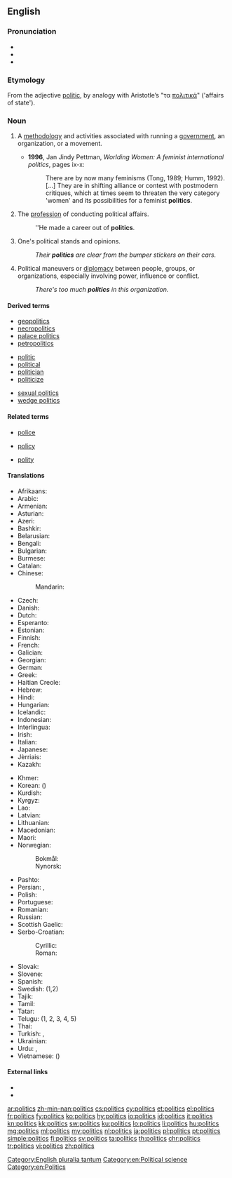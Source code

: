 ==English==
{{wikipedia}}

===Pronunciation===
* {{IPA|/ˈpɒl.ɪ.tɪks/}}
* {{audio|en-us-politics.ogg|Audio (US)|lang=en}}
* {{audio|En-uk-politics.ogg|Audio (UK)|lang=en}}

===Etymology===
From the adjective [[politic]], by analogy with Aristotle’s "τα [[πολιτικά]]" ('affairs of state').

===Noun===
{{en-noun|~|politics}}

# {{context|countable|lang=en}} A [[methodology]] and activities associated with running a [[government]], an organization, or a movement.
#* '''1996''', Jan Jindy Pettman, ''Worlding Women: A feminist international politics'', pages ix-x:
#*: There are by now many feminisms (Tong, 1989; Humm, 1992). [...] They are in shifting alliance or contest with postmodern critiques, which at times seem to threaten the very category 'women' and its possibilities for a feminist '''politics'''.
# {{context|countable|lang=en}} The [[profession]] of conducting political affairs.
#: ''He made a career out of '''politics'''.
# {{context|countable|lang=en}} One's political stands and opinions.
#: ''Their '''politics''' are clear from the bumper stickers on their cars.''
# {{context|uncountable|lang=en}} Political maneuvers or [[diplomacy]] between people, groups, or organizations, especially involving power, influence or conflict.
#: ''There's too much '''politics''' in this organization.''

====Derived terms====
{{rel-top3|terms derived from ''politics''}}
* [[geopolitics]]
* [[necropolitics]]
* [[palace politics]]
* [[petropolitics]]
{{rel-mid3}}
* [[politic]]
* [[political]]
* [[politician]]
* [[politicize]]
{{rel-mid3}}
* [[sexual politics]]
* [[wedge politics]]
{{rel-bottom}}

====Related terms====
{{rel-top3|Terms etymologically related to ''politics''}}
* [[police]]
{{rel-mid3}}
* [[policy]]
{{rel-mid3}}
* [[polity]]
{{rel-bottom}}

====Translations====
{{trans-top|a methodology and activities associated with running a government}}
* Afrikaans: {{t|af|politiek}}
* Arabic: {{t+|ar|سياسة|f|tr=siyāsa|sc=Arab}}
* Armenian: {{t|hy|քաղաքականություն|tr=k'aġak'akanut'yun|sc=Armn}}
* Asturian: {{t|ast|política|f}}
* Azeri: {{t|az|siyasət}}
* Bashkir: {{t|ba|сәйәсәт|tr=səyəsət|sc=Cyrl}}
* Belarusian: {{t|be|палітыка|f|tr=palítyka|sc=Cyrl}}
* Bengali: {{t+|bn|রাজনীতি|tr=rajniti|sc=Beng}}
* Bulgarian: {{t+|bg|политика|f|tr=polítika}}
* Burmese: {{t+|my|နိုင်ငံရေး|tr=nain-gan-jei:|sc=Mymr}}
* Catalan: {{t+|ca|política|f}}
* Chinese:
*: Mandarin: {{t+|cmn|政治|tr=zhèngzhì|sc=Hani}}
* Czech: {{t+|cs|politika|f}}
* Danish: {{t|da|politik|c}}
* Dutch: {{t+|nl|politiek|f}}
* Esperanto: {{t|eo|politiko}}
* Estonian: {{t+|et|poliitika}}
* Finnish: {{t+|fi|politiikka}}
* French: {{t+|fr|politique|f}}
* Galician: {{t+|gl|política|f}}
* Georgian: {{t|ka|პოლიტიკა|tr=politika|sc=Geor}}
* German: {{t+|de|Politik|f}}
* Greek: {{t+|el|πολιτική|f|tr=politikí}}
* Haitian Creole: {{t|ht|politik}}
* Hebrew: {{t+|he|פוליטיקה|f|tr=pōlīṭīqeh}}
* Hindi: {{t+|hi|राजनीति|f|tr=rājnīti}}
* Hungarian: {{t+|hu|politika}}
* Icelandic: {{t+|is|stjórnmál}}
* Indonesian: {{t+|id|politik}}
* Interlingua: {{t|ia|politica|f}}
* Irish: {{t|ga|polaitíocht}}
* Italian: {{t+|it|politica|f}}
* Japanese: {{t+|ja|政治|tr=せいじ, seiji|sc=Jpan}}
* Jèrriais: {{t|roa-jer|politique|f}}
* Kazakh: {{t+|kk|саясат|tr=sayasat|sc=Cyrl}}
{{trans-mid}}
* Khmer: {{t+|km|នយោបាយ|tr=nak yo bay|sc=Khmr}}
* Korean: {{t+|ko|정치|tr=jeongchi|sc=Kore}} ({{t+|ko|政治|sc=Kore}})
* Kurdish: {{t+|ku|ramyarî|sc=ku-Arab}}
* Kyrgyz: {{t|ky|саясат|tr=sayasat|sc=Cyrl}}
* Lao: {{t+|lo|ການເມືອງ|tr=kaan-myang|sc=Laoo}}
* Latvian: {{t|lv|politika|f}}
* Lithuanian: {{t+|lt|politika|f}}
* Macedonian: {{t|mk|политика|f|tr=polítika|sc=Cyrl}}
* Maori: {{t|mi|tōrangapū}}
* Norwegian:
*: Bokmål: {{t+|nb|politikk|m}}
*: Nynorsk: {{t+|no|politikk|m}}
* Pashto: {{t|ps|سياست|sc=ps-Arab}}
* Persian: {{t+|fa|سیاست|tr=siyâsat}}, {{t|fa|پلیتیک|tr=politik|sc=fa-Arab}}
* Polish: {{t+|pl|polityka|f}}
* Portuguese: {{t+|pt|política|f}}
* Romanian: {{t+|ro|politică|f}}
* Russian: {{t+|ru|политика|f|tr=polítika}}
* Scottish Gaelic: {{t|gd|sluagh-iùl|m}}
* Serbo-Croatian:
*: Cyrillic: {{t|sh|политика|f}}
*: Roman: {{t+|sh|politika|f}}
* Slovak: {{t|sk|politika|f}}
* Slovene: {{t+|sl|politika|f}}
* Spanish: {{t+|es|política|f}}
* Swedish: {{t+|sv|politik|c}} (1,2)
* Tajik: {{t|tg|сиёсат|tr=siyosat|sc=Cyrl}}
* Tamil: {{t+|ta|அரசியல்|tr=araciyal|sc=Taml}}
* Tatar: {{t+|tt|сәясәт|tr=səyasət|sc=Cyrl}}
* Telugu: {{t+|te|రాజకీయాలు|tr=rājakēyālu}} (1, 2, 3, 4, 5)
* Thai: {{t+|th|การเมือง|tr=kaanmeung|sc=Thai}}
* Turkish: {{t+|tr|politika}}, {{t+|tr|siyaset}}
* Ukrainian: {{t|uk|політика|f|tr=polítyka|sc=Cyrl}}
* Urdu: {{t|ur|راج‌نیتی|f|tr=rāj-nīti|sc=ur-Arab}}, {{t|ur|سیاست|f|tr=siyāsat|sc=ur-Arab}}
* Vietnamese: {{t+|vi|chính trị}} ({{t|vi|政治}})
{{trans-bottom}}

====External links====
* {{R:Webster 1913}}
* {{R:Century 1911}}

[[Category:English pluralia tantum]]
[[Category:en:Political science]]
[[Category:en:Politics]]

[[ar:politics]]
[[zh-min-nan:politics]]
[[cs:politics]]
[[cy:politics]]
[[et:politics]]
[[el:politics]]
[[fr:politics]]
[[fy:politics]]
[[ko:politics]]
[[hy:politics]]
[[io:politics]]
[[id:politics]]
[[it:politics]]
[[kn:politics]]
[[kk:politics]]
[[sw:politics]]
[[ku:politics]]
[[lo:politics]]
[[li:politics]]
[[hu:politics]]
[[mg:politics]]
[[ml:politics]]
[[my:politics]]
[[nl:politics]]
[[ja:politics]]
[[pl:politics]]
[[pt:politics]]
[[simple:politics]]
[[fi:politics]]
[[sv:politics]]
[[ta:politics]]
[[th:politics]]
[[chr:politics]]
[[tr:politics]]
[[vi:politics]]
[[zh:politics]]